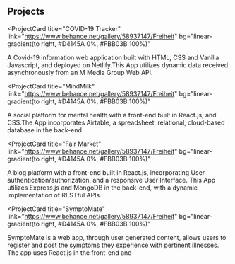 ## Projects

<ProjectCard
  title="COVID-19 Tracker"
  link="https://www.behance.net/gallery/58937147/Freiheit"
  bg="linear-gradient(to right, #D4145A 0%, #FBB03B 100%)"
>
  A Covid-19 information web application built with HTML, CSS and Vanilla Javascript, and deployed on Netlify.This App utilizes dynamic data received asynchronously from an M Media Group Web API.
</ProjectCard>

<ProjectCard
  title="MindMilk"
  link="https://www.behance.net/gallery/58937147/Freiheit"
  bg="linear-gradient(to right, #D4145A 0%, #FBB03B 100%)"
>
  A social platform for mental health with a front-end built in React.js, and CSS.The App incorporates Airtable, a spreadsheet, relational, cloud-based database in the back-end 
</ProjectCard>

<ProjectCard
  title="Fair Market"
  link="https://www.behance.net/gallery/58937147/Freiheit"
  bg="linear-gradient(to right, #D4145A 0%, #FBB03B 100%)"
>
  A blog platform with a front-end built in React.js, incorporating User authentication/authorization, and a responsive User Interface. This App utilizes Express.js and MongoDB in the back-end, with a dynamic implementation of RESTful APIs.
</ProjectCard>

<ProjectCard
  title="SymptoMate"
  link="https://www.behance.net/gallery/58937147/Freiheit"
  bg="linear-gradient(to right, #D4145A 0%, #FBB03B 100%)"
>
  SymptoMate is a web app, through user generated content, allows users to register and post the symptoms they experience with pertinent illnesses. The app uses React.js in the front-end and 
</ProjectCard>